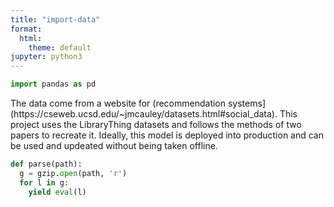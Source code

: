 ```yaml
---
title: "import-data"
format:
  html:
    theme: default
jupyter: python3
---
```


```python
import pandas as pd

```

The data come from a website for (recommendation systems](https://cseweb.ucsd.edu/~jmcauley/datasets.html#social_data). This project uses the LibraryThing datasets and follows the methods of two papers to recreate it. Ideally, this model is deployed into production and can be used and updeated without being taken offline.
```python
def parse(path):
  g = gzip.open(path, 'r')
  for l in g:
    yield eval(l)
```

